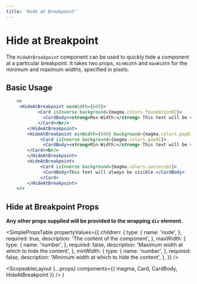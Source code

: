 ```yaml
---
title: 'Hide at Breakpoint'
---
```



# Hide at Breakpoint

The `HideAtBreakpoint` component can be used to quickly hide a component at a particular breakpoint.
It takes two props, `minWidth` and `maxWidth` for the minimum and maximum widths, specified in pixels.

## Basic Usage

```.jsx
    <>
     <HideAtBreakpoint maxWidth={600}>
            <Card isInverse background={magma.colors.foundation02}>
              <CardBody><strong>Max-Width:</strong> This text will be visible when the browser width is greater than 600px.</CardBody>
            </Card><br/>
        </HideAtBreakpoint>
        <HideAtBreakpoint minWidth={600} background={magma.colors.pop01}>
             <Card isInverse background={magma.colors.pop01}>
              <CardBody><strong>Min-Width:</strong> This text will be visible when the browser width is smaller than 600px.</CardBody>
        </Card><br/>
        </HideAtBreakpoint>
        <HideAtBreakpoint>
             <Card isInverse background={magma.colors.success01}>
              <CardBody>This text will always be visible.</CardBody>
             </Card>
        </HideAtBreakpoint>
    </>
```

## Hide at Breakpoint Props

**Any other props supplied will be provided to the wrapping `div` element.**

<SimplePropsTable
  propertyValues={{
    children: {
      type: {
        name: 'node',
      },
      required: true,
      description: 'The content of the component',
    },
    maxWidth: {
      type: {
        name: 'number',
      },
      required: false,
      description: 'Maximum width at which to hide the content',
    },
    minWidth: {
      type: {
        name: 'number',
      },
      required: false,
      description: 'Minimum width at which to hide the content',
    },
  }}
/>

  <ScopeableLayout
    {...props}
    components={{ magma, Card, CardBody, HideAtBreakpoint }}
  />
)
